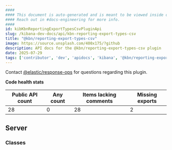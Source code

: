 ```yaml
---
####
#### This document is auto-generated and is meant to be viewed inside our experimental, new docs system.
#### Reach out in #docs-engineering for more info.
####
id: kibKbnReportingExportTypesCsvPluginApi
slug: /kibana-dev-docs/api/kbn-reporting-export-types-csv
title: "@kbn/reporting-export-types-csv"
image: https://source.unsplash.com/400x175/?github
description: API docs for the @kbn/reporting-export-types-csv plugin
date: 2025-07-29
tags: ['contributor', 'dev', 'apidocs', 'kibana', '@kbn/reporting-export-types-csv']
---
```




Contact [@elastic/response-ops](https://github.com/orgs/elastic/teams/response-ops) for questions regarding this plugin.

**Code health stats**

| Public API count  | Any count | Items lacking comments | Missing exports |
|-------------------|-----------|------------------------|-----------------|
| 28 | 0 | 28 | 2 |

## Server

### Classes
<DocDefinitionList data={kbnReportingExportTypesCsvObj.server.classes}/>

